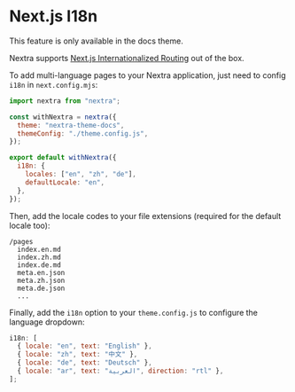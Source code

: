 
# Next.js I18n

<Callout type="warning">
  This feature is only available in the docs theme.
</Callout>

Nextra supports
[Next.js Internationalized Routing](https://nextjs.org/docs/advanced-features/i18n-routing)
out of the box.

To add multi-language pages to your Nextra application, just need to config
`i18n` in `next.config.mjs`:

```js filename="next.config.mjs"
import nextra from "nextra";

const withNextra = nextra({
  theme: "nextra-theme-docs",
  themeConfig: "./theme.config.js",
});

export default withNextra({
  i18n: {
    locales: ["en", "zh", "de"],
    defaultLocale: "en",
  },
});
```

Then, add the locale codes to your file extensions (required for the default
locale too):

```text
/pages
  index.en.md
  index.zh.md
  index.de.md
  meta.en.json
  meta.zh.json
  meta.de.json
  ...
```

Finally, add the `i18n` option to your `theme.config.js` to configure the
language dropdown:

```jsx filename="theme.config.js"
i18n: [
  { locale: "en", text: "English" },
  { locale: "zh", text: "中文" },
  { locale: "de", text: "Deutsch" },
  { locale: "ar", text: "العربية", direction: "rtl" },
];
```
